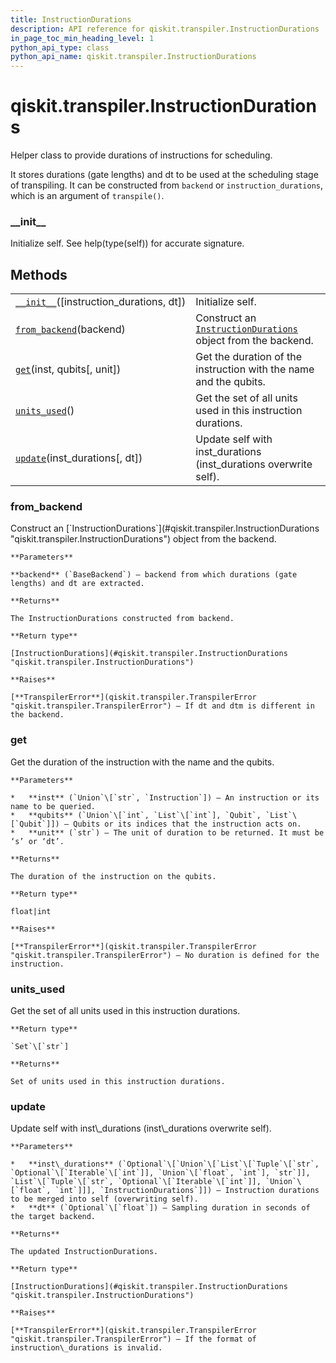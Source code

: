```yaml
---
title: InstructionDurations
description: API reference for qiskit.transpiler.InstructionDurations
in_page_toc_min_heading_level: 1
python_api_type: class
python_api_name: qiskit.transpiler.InstructionDurations
---
```


<span id="qiskit-transpiler-instructiondurations" />

# qiskit.transpiler.InstructionDurations

<Class id="qiskit.transpiler.InstructionDurations" isDedicatedPage={true} github="https://github.com/qiskit/qiskit/tree/stable/0.17/qiskit/transpiler/instruction_durations.py" signature="InstructionDurations(instruction_durations=None, dt=None)" modifiers="class">
  Helper class to provide durations of instructions for scheduling.

  It stores durations (gate lengths) and dt to be used at the scheduling stage of transpiling. It can be constructed from `backend` or `instruction_durations`, which is an argument of `transpile()`.

  ### \_\_init\_\_

  <Function id="qiskit.transpiler.InstructionDurations.__init__" signature="__init__(instruction_durations=None, dt=None)">
    Initialize self. See help(type(self)) for accurate signature.
  </Function>

  ## Methods

  |                                                                                                                                                 |                                                                                                                                                  |
  | ----------------------------------------------------------------------------------------------------------------------------------------------- | ------------------------------------------------------------------------------------------------------------------------------------------------ |
  | [`__init__`](#qiskit.transpiler.InstructionDurations.__init__ "qiskit.transpiler.InstructionDurations.__init__")(\[instruction\_durations, dt]) | Initialize self.                                                                                                                                 |
  | [`from_backend`](#qiskit.transpiler.InstructionDurations.from_backend "qiskit.transpiler.InstructionDurations.from_backend")(backend)           | Construct an [`InstructionDurations`](#qiskit.transpiler.InstructionDurations "qiskit.transpiler.InstructionDurations") object from the backend. |
  | [`get`](#qiskit.transpiler.InstructionDurations.get "qiskit.transpiler.InstructionDurations.get")(inst, qubits\[, unit])                        | Get the duration of the instruction with the name and the qubits.                                                                                |
  | [`units_used`](#qiskit.transpiler.InstructionDurations.units_used "qiskit.transpiler.InstructionDurations.units_used")()                        | Get the set of all units used in this instruction durations.                                                                                     |
  | [`update`](#qiskit.transpiler.InstructionDurations.update "qiskit.transpiler.InstructionDurations.update")(inst\_durations\[, dt])              | Update self with inst\_durations (inst\_durations overwrite self).                                                                               |

  ### from\_backend

  <Function id="qiskit.transpiler.InstructionDurations.from_backend" signature="from_backend(backend)" modifiers="classmethod">
    Construct an [`InstructionDurations`](#qiskit.transpiler.InstructionDurations "qiskit.transpiler.InstructionDurations") object from the backend.

    **Parameters**

    **backend** (`BaseBackend`) – backend from which durations (gate lengths) and dt are extracted.

    **Returns**

    The InstructionDurations constructed from backend.

    **Return type**

    [InstructionDurations](#qiskit.transpiler.InstructionDurations "qiskit.transpiler.InstructionDurations")

    **Raises**

    [**TranspilerError**](qiskit.transpiler.TranspilerError "qiskit.transpiler.TranspilerError") – If dt and dtm is different in the backend.
  </Function>

  ### get

  <Function id="qiskit.transpiler.InstructionDurations.get" signature="get(inst, qubits, unit='dt')">
    Get the duration of the instruction with the name and the qubits.

    **Parameters**

    *   **inst** (`Union`\[`str`, `Instruction`]) – An instruction or its name to be queried.
    *   **qubits** (`Union`\[`int`, `List`\[`int`], `Qubit`, `List`\[`Qubit`]]) – Qubits or its indices that the instruction acts on.
    *   **unit** (`str`) – The unit of duration to be returned. It must be ‘s’ or ‘dt’.

    **Returns**

    The duration of the instruction on the qubits.

    **Return type**

    float|int

    **Raises**

    [**TranspilerError**](qiskit.transpiler.TranspilerError "qiskit.transpiler.TranspilerError") – No duration is defined for the instruction.
  </Function>

  ### units\_used

  <Function id="qiskit.transpiler.InstructionDurations.units_used" signature="units_used()">
    Get the set of all units used in this instruction durations.

    **Return type**

    `Set`\[`str`]

    **Returns**

    Set of units used in this instruction durations.
  </Function>

  ### update

  <Function id="qiskit.transpiler.InstructionDurations.update" signature="update(inst_durations, dt=None)">
    Update self with inst\_durations (inst\_durations overwrite self).

    **Parameters**

    *   **inst\_durations** (`Optional`\[`Union`\[`List`\[`Tuple`\[`str`, `Optional`\[`Iterable`\[`int`]], `Union`\[`float`, `int`], `str`]], `List`\[`Tuple`\[`str`, `Optional`\[`Iterable`\[`int`]], `Union`\[`float`, `int`]]], `InstructionDurations`]]) – Instruction durations to be merged into self (overwriting self).
    *   **dt** (`Optional`\[`float`]) – Sampling duration in seconds of the target backend.

    **Returns**

    The updated InstructionDurations.

    **Return type**

    [InstructionDurations](#qiskit.transpiler.InstructionDurations "qiskit.transpiler.InstructionDurations")

    **Raises**

    [**TranspilerError**](qiskit.transpiler.TranspilerError "qiskit.transpiler.TranspilerError") – If the format of instruction\_durations is invalid.
  </Function>
</Class>

